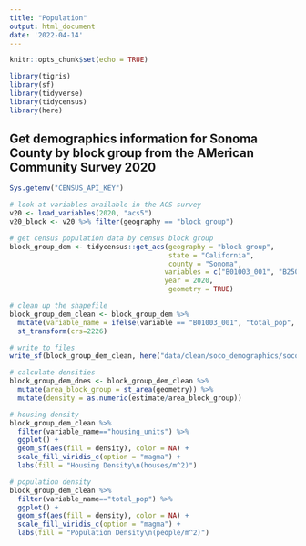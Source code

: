 ```yaml
---
title: "Population"
output: html_document
date: '2022-04-14'
---
```


```r
knitr::opts_chunk$set(echo = TRUE)
```

```r
library(tigris)
library(sf)
library(tidyverse)
library(tidycensus)
library(here)
```

## Get demographics information for Sonoma County by block group from the AMerican Community Survey 2020

```r
Sys.getenv("CENSUS_API_KEY")
```

```r
# look at variables available in the ACS survey
v20 <- load_variables(2020, "acs5")
v20_block <- v20 %>% filter(geography == "block group")
```


```r
# get census population data by census block group
block_group_dem <- tidycensus::get_acs(geography = "block group",
                                       state = "California",
                                       county = "Sonoma",
                                      variables = c("B01003_001", "B25001_001"),
                                      year = 2020,
                                       geometry = TRUE)
```

```r
# clean up the shapefile
block_group_dem_clean <- block_group_dem %>% 
  mutate(variable_name = ifelse(variable == "B01003_001", "total_pop", "housing_units")) %>% 
  st_transform(crs=2226)

# write to files
write_sf(block_group_dem_clean, here("data/clean/soco_demographics/soco_demographics.shp"))

# calculate densities
block_group_dem_dnes <- block_group_dem_clean %>% 
  mutate(area_block_group = st_area(geometry)) %>% 
  mutate(density = as.numeric(estimate/area_block_group))
```


```r
# housing density
block_group_dem_clean %>% 
  filter(variable_name=="housing_units") %>% 
  ggplot() +
  geom_sf(aes(fill = density), color = NA) +
  scale_fill_viridis_c(option = "magma") +
  labs(fill = "Housing Density\n(houses/m^2)")

# population density
block_group_dem_clean %>% 
  filter(variable_name=="total_pop") %>% 
  ggplot() +
  geom_sf(aes(fill = density), color = NA) +
  scale_fill_viridis_c(option = "magma") +
  labs(fill = "Population Density\n(people/m^2)")
```

```r

```


